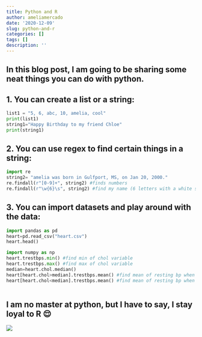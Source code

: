 ```yaml
---
title: Python and R
author: ameliamercado
date: '2020-12-09'
slug: python-and-r
categories: []
tags: []
description: ''
---
```


## In this blog post, I am going to be sharing some neat things you can do with python. 
## 1. You can create a list or a string: 
```python
list1 = "5, 6, abc, 10, amelia, cool" 
print(list1)
string1="Happy Birthday to my friend Chloe"
print(string1)
```

## 2. You can use regex to find certain things in a string: 
```python
import re
string2= "amelia was born in Gulfport, MS, on Jan 20, 2000."
re.findall(r"[0-9]+", string2) #finds numbers 
re.findall(r"\w{6}\s", string2) #find my name (6 letters with a white space) 
```

## 3. You can import datasets and play around with the data: 
```python
import pandas as pd 
heart=pd.read_csv("heart.csv")
heart.head() 

import numpy as np
heart.trestbps.min() #find min of chol variable 
heart.trestbps.max() #find max of chol variable  
median=heart.chol.median() 
heart[heart.chol>median].trestbps.mean() #find mean of resting bp when cholesterol is above the median 
heart[heart.chol<median].trestbps.mean() #find mean of resting bp when cholesterol is below the median 
```


```r




```

## I am no master at python, but I have to say, I stay loyal to R 😌
![](/post/2020-12-09-python-and-r_files/i4x3ofuvr0v01.png)

